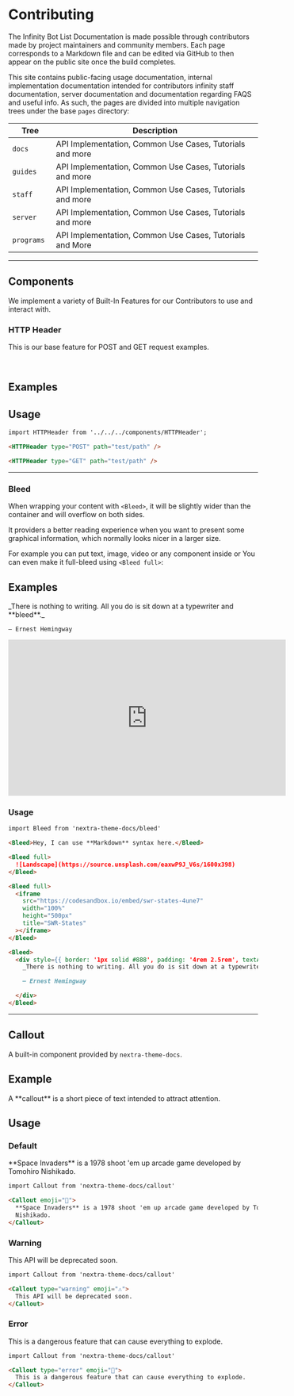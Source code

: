 # Contributing
The Infinity Bot List Documentation is made possible through contributors made by project maintainers and community members. 
Each page corresponds to a Markdown file and can be edited via GitHub to then appear on the public site once the build completes.

This site contains public-facing usage documentation, internal implementation documentation intended for contributors
infinity staff documentation, server documentation and documentation regarding FAQS and useful info. 
As such, the pages are divided into multiple navigation trees under the base `pages` directory:

| Tree            | Description                                                                |
| --------------- | -------------------------------------------------------------------------- |
| `docs `         | API Implementation, Common Use Cases, Tutorials and more                |
| `guides `       | API Implementation, Common Use Cases, Tutorials and more                   |
| `staff `        | API Implementation, Common Use Cases, Tutorials and more                   |
| `server `       | API Implementation, Common Use Cases, Tutorials and more                  |
| `programs `     | API Implementation, Common Use Cases, Tutorials and More                   |


---

## Components
We implement a variety of Built-In Features for our Contributors to use and interact with.

### HTTP Header
This is our base feature for POST and GET request examples.

<br />


## Examples
<HTTPHeader type="POST" path="test/path" />
<HTTPHeader type="GET" path="test/path" />

## Usage
```markdown
import HTTPHeader from '../../../components/HTTPHeader';

<HTTPHeader type="POST" path="test/path" />

<HTTPHeader type="GET" path="test/path" />
```

---

### Bleed
When wrapping your content with `<Bleed>`, it will be slightly wider than the container
and will overflow on both sides.

It providers a better reading experience when you want to present some graphical information, which normally
looks nicer in a larger size.

For example you can put text, image, video or any component inside
or You can even make it full-bleed using `<Bleed full>`:


## Examples

<Bleed>
  <div style={{ border: '1px solid #888', padding: '4rem 2.5rem', textAlign: 'center' }}>
    _There is nothing to writing. All you do is sit down at a typewriter and **bleed**._

    — Ernest Hemingway

  </div>
</Bleed>

<Bleed>
  <iframe 
    width="560" 
    height="315" 
    src="https://www.youtube.com/embed/o-YBDTqX_ZU" 
    title="YouTube video player" 
    frameborder="0" 
    allow="accelerometer; 
    autoplay; 
    clipboard-write; 
    encrypted-media; 
    gyroscope; 
    picture-in-picture" 
    allowfullscreen
  ></iframe>
</Bleed>

### Usage

```markdown
import Bleed from 'nextra-theme-docs/bleed'

<Bleed>Hey, I can use **Markdown** syntax here.</Bleed>

<Bleed full>
  ![Landscape](https://source.unsplash.com/eaxwP9J_V6s/1600x398)
</Bleed>

<Bleed full>
  <iframe
    src="https://codesandbox.io/embed/swr-states-4une7"
    width="100%"
    height="500px"
    title="SWR-States"
  ></iframe>
</Bleed>
```

```markdown
<Bleed>
  <div style={{ border: '1px solid #888', padding: '4rem 2.5rem', textAlign: 'center' }}>
    _There is nothing to writing. All you do is sit down at a typewriter and **bleed**._

    — Ernest Hemingway

  </div>
</Bleed>
```

---

## Callout
A built-in component provided by `nextra-theme-docs`.


## Example

<Callout>
  A **callout** is a short piece of text intended to attract attention.
</Callout>

## Usage

### Default

<Callout emoji="👾">
  **Space Invaders** is a 1978 shoot 'em up arcade game developed by Tomohiro
  Nishikado.
</Callout>

```markdown
import Callout from 'nextra-theme-docs/callout'

<Callout emoji="👾">
  **Space Invaders** is a 1978 shoot 'em up arcade game developed by Tomohiro
  Nishikado.
</Callout>
```

### Warning

<Callout type="warning" emoji="⚠️">
  This API will be deprecated soon.
</Callout>

```markdown
import Callout from 'nextra-theme-docs/callout'

<Callout type="warning" emoji="⚠️">
  This API will be deprecated soon.
</Callout>
```

### Error

<Callout type="error" emoji="🚫">
  This is a dangerous feature that can cause everything to explode.
</Callout>

```markdown
import Callout from 'nextra-theme-docs/callout'

<Callout type="error" emoji="️🚫">
  This is a dangerous feature that can cause everything to explode.
</Callout>
```
